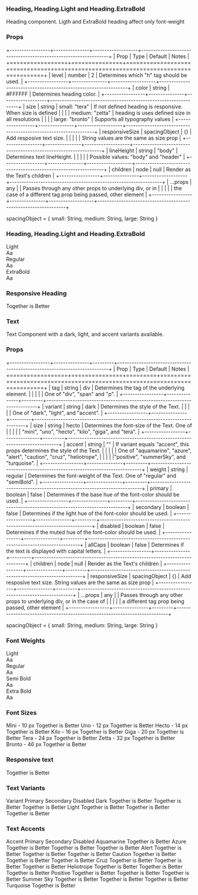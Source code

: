 
### Heading, Heading.Light and Heading.ExtraBold

Heading component. Ligth and ExtraBold heading affect only font-weight

### Props

+-----------------+---------------+-------------------+----------------------------------------------------------------+
| Prop            | Type          | Default           | Notes                                                          |
+=================+===============+===================+================================================================+
| level           | number        |   2               | Determines which "h" tag should be used.                       |
+-----------------+---------------+-------------------+----------------------------------------------------------------+
| color           | string        | #FFFFFF           | Determines heading color.                                      |
+-----------------+---------------+-------------------+----------------------------------------------------------------+
| size            | string        |   small: "tera"   | If not defined heading is responsive. When size is defined     |
|                 |               |   medium: "zetta" | heading is uses defined size in all resolutions                |
|                 |               |   large: "bronto" | Supports all typography values                                 |
+-----------------+---------------+-------------------+----------------------------------------------------------------+
| responsiveSize  | spacingObject | {}                | Add resposive text size.                                       |
|                 |               |                   | String values are the same as size prop                        |
+-----------------+---------------+-------------------+----------------------------------------------------------------+
| lineHeight      | string        | "body"            | Determines text lineHeight.                                    |
|                 |               |                   | Possible values: "body" and "header"                           |
+-----------------+---------------+-------------------+----------------------------------------------------------------+
| children        | node          | null              | Render as the Text's children                                  |
+-----------------+---------------+-------------------+----------------------------------------------------------------+
| ...props        | any           |                   | Passes through any other props to underlying div, or in        |
|                 |               |                   |  the case of a different tag prop being passed, other element  |
+-----------------+---------------+-------------------+----------------------------------------------------------------+

spacingObject = {
  small: String,
  medium: String,
  large: String
}

### Heading, Heading.Light and Heading.ExtraBold

<Container>
  <Row>
    <Column medium={4}>
      <div>Light</div>
      <Heading color={colors.onyx.base}><Heading.Light>Aa</Heading.Light></Heading>
    </Column>
    <Column medium={4}>
      <div>Regular</div>
      <Heading color={colors.onyx.base}>Aa</Heading>
    </Column>
    <Column medium={4}>
      <div>ExtraBold</div>
      <Heading color={colors.onyx.base}><Heading.ExtraBold>Aa</Heading.ExtraBold></Heading>
    </Column>
  </Row>
</Container>

### Responsive Heading

<Resizable responsive>
  <Container>
    <Row style={fontSizeRowStyle}>
      <Column>
        <Heading
          responsiveSize={{
            small: "uno",
            medium: "hecto",
            large: "tera"
          }}
          color={colors.onyx.base}
        >
          Together is Better
        </Heading>
      </Column>
    </Row>
  </Container>
</Resizable>

### Text

Text Component with a dark, light, and accent variants available.

### Props

+-----------------+---------------+---------+--------------------------------------------------------------------------+
| Prop            | Type          | Default | Notes                                                                    |
+=================+===============+=========+==========================================================================+
| tag             | string        |   div   | Determines the tag of the underlying element.                            |
|                 |               |         |  One of "div", "span" and "p".                                           |
+-----------------+---------------+---------+--------------------------------------------------------------------------+
| variant         | string        |   dark  | Determines the style of the Text.                                        |
|                 |               |         | One of "dark", "light", and "accent".                                    |
+-----------------+---------------+---------+--------------------------------------------------------------------------+
| size            | string        |   hecto | Determines the font-size of the Text. One of                             |
|                 |               |         | "mini", "uno", "hecto", "kilo", "giga", and "tera".                      |
+-----------------+---------------+---------+--------------------------------------------------------------------------+
| accent          | string        |    ""   | If variant equals "accent", this props determines the style of the Text. |
|                 |               |         | One of "aquamarine", "azure", "alert", "caution", "cruz", "heliotrope",  |
|                 |               |         |"positive", "summerSky", and "turquoise".                                 |
+-----------------+---------------+---------+--------------------------------------------------------------------------+
| weight          | string        | regular | Determines the font-weight of the Text. One of "regular" and "semiBold". |
+-----------------+---------------+---------+--------------------------------------------------------------------------+
| primary         | boolean       | false   | Determines if the base hue of the font-color should be used.             |
+-----------------+---------------+---------+--------------------------------------------------------------------------+
| secondary       | boolean       | false   | Determines if the light hue of the font-color should be used.            |
+-----------------+---------------+---------+--------------------------------------------------------------------------+
| disabled        | boolean       | false   | Determines if the muted hue of the font-color should be used.            |
+-----------------+---------------+---------+--------------------------------------------------------------------------+
| allCaps         | boolean       | false   | Determines if the text is displayed with capital letters.                |
+-----------------+---------------+---------+--------------------------------------------------------------------------+
| children        | node          | null    | Render as the Text's children                                            |
+-----------------+---------------+---------+--------------------------------------------------------------------------+
| responsiveSize  | spacingObject | {}      | Add resposive text size. String values are the same as size prop         |
+-----------------+---------------+---------+--------------------------------------------------------------------------+
| ...props        | any           |         | Passes through any other props to underlying div, or in the case of      |
|                 |               |         | a different tag prop being passed, other element                         |
+-----------------+---------------+---------+--------------------------------------------------------------------------+

spacingObject = {
  small: String,
  medium: String,
  large: String
}

### Font Weights
<Container>
<Row>
    <Column medium={3}>
    <div>Light</div>
    <Text size="giga"><div style={{fontWeight: 300}}>Aa</div></Text>
    </Column>
    <Column medium={3}>
    <div>Regular</div>
    <Text weight="regular" size="giga">Aa</Text>
    </Column>
    <Column medium={3}>
    <div>Semi Bold</div>
    <Text weight="semiBold" size="giga">Aa</Text>
    </Column>
    <Column medium={3}>
    <div>Extra Bold</div>
    <Text size="giga"><div style={{fontWeight: 800}}>Aa</div></Text>
    </Column>
</Row>
</Container>

### Font Sizes
<Container>
<Row style={fontSizeRowStyle}>
    <Column medium={2}>Mini - 10 px</Column>
    <Column medium={6}>
    <Text size="mini">Together is Better</Text>
    </Column>
</Row>
<Row style={fontSizeRowStyle}>
    <Column medium={2}>Uno - 12 px</Column>
    <Column medium={6}>
    <Text size="uno">Together is Better</Text>
    </Column>
</Row>
<Row style={fontSizeRowStyle}>
    <Column medium={2}>Hecto - 14 px</Column>
    <Column medium={6}>
    <Text size="hecto">Together is Better</Text>
    </Column>
</Row>
<Row style={fontSizeRowStyle}>
    <Column medium={2}>Kilo - 16 px</Column>
    <Column medium={6}>
    <Text size="kilo">Together is Better</Text>
    </Column>
</Row>
<Row style={fontSizeRowStyle}>
    <Column medium={2}>Giga - 20 px</Column>
    <Column medium={6}>
    <Text size="giga">Together is Better</Text>
    </Column>
</Row>
<Row style={fontSizeRowStyle}>
    <Column medium={2}>Tera - 24 px</Column>
    <Column medium={6}>
    <Text size="tera">Together is Better</Text>
    </Column>
</Row>
<Row style={fontSizeRowStyle}>
    <Column medium={2}>Zetta - 32 px</Column>
    <Column medium={6} style={{fontSize: "32px"}}>
    Together is Better
    </Column>
</Row>
<Row style={fontSizeRowStyle}>
    <Column medium={2}>Bronto - 46 px</Column>
    <Column medium={6} style={{fontSize: "46px"}}>
    Together is Better
    </Column>
</Row>
</Container>

### Responsive text
<Resizable responsive>
<Container>
<Row style={fontSizeRowStyle}>
    <Column>
    <Text
      responsiveSize={{
        small: "uno",
        medium: "hecto",
        large: "tera"
      }}
    >Together is Better</Text>
    </Column>
</Row>
</Container>
</Resizable>

### Text Variants

<Container>
<Row style={fontSizeRowStyle}>
    <Column medium={2} >
        <Text size="giga">Variant</Text>
    </Column>
    <Column medium={3} >
        <Text primary={true} size="giga">Primary</Text>
    </Column>
    <Column medium={3} >
        <Text secondary={true} size="giga">Secondary</Text>
    </Column>
    <Column medium={3} >
        <Text disabled={true} size="giga">Disabled</Text>
    </Column>
</Row>
<Row style={fontSizeRowStyle}>
    <Column medium={2} >
        <Text size="kilo">Dark</Text>
    </Column>
    <Column medium={3} >
        <Text primary={true} size="kilo">Together is Better</Text>
    </Column>
    <Column medium={3} >
        <Text secondary={true} size="kilo">Together is Better</Text>
    </Column>
    <Column medium={3} >
        <Text disabled={true} size="kilo">Together is Better</Text>
    </Column>
</Row>
<Row style={fontSizeRowStyleDark}>
    <Column medium={2} >
        <Text primary={true} variant="light"co size="kilo">Light</Text>
    </Column>
    <Column medium={3} >
        <Text primary={true} variant="light" size="kilo">Together is Better</Text>
    </Column>
    <Column medium={3} >
        <Text secondary={true} variant="light" size="kilo">Together is Better</Text>
    </Column>
    <Column medium={3} >
        <Text disabled={true} variant="light" size="kilo">Together is Better</Text>
    </Column>
</Row>
</Container>

### Text Accents

<Container>
<Row style={fontSizeRowStyle}>
    <Column medium={2} >
        <Text size="giga">Accent</Text>
    </Column>
    <Column medium={3} >
        <Text primary={true} size="giga">Primary</Text>
    </Column>
    <Column medium={3} >
        <Text secondary={true} size="giga">Secondary</Text>
    </Column>
    <Column medium={3} >
        <Text disabled={true} size="giga">Disabled</Text>
    </Column>
</Row>
<Row style={fontSizeRowStyle}>
    <Column medium={2} >
        <Text variant="accent" accent="aquamarine" size="kilo">Aquamarine</Text>
    </Column>
    <Column medium={3} >
        <Text variant="accent" accent="aquamarine" primary={true} size="kilo">Together is Better</Text>
    </Column>

</Row>
<Row style={fontSizeRowStyle}>
    <Column medium={2} >
        <Text variant="accent" accent="azure" primary={true} size="kilo">Azure</Text>
    </Column>
    <Column medium={3} >
        <Text variant="accent" accent="azure" primary={true} size="kilo">Together is Better</Text>
    </Column>
    <Column medium={3} >
        <Text variant="accent" accent="azure" secondary={true} size="kilo">Together is Better</Text>
    </Column>
    <Column medium={3} >
        <Text variant="accent" accent="azure" disabled={true} size="kilo">Together is Better</Text>
    </Column>
</Row>
<Row style={fontSizeRowStyle}>
    <Column medium={2} >
        <Text variant="accent" accent="alert" primary={true} size="kilo">Alert</Text>
    </Column>
    <Column medium={3} >
        <Text variant="accent" accent="alert" primary={true} size="kilo">Together is Better</Text>
    </Column>
    <Column medium={3} >
        <Text variant="accent" accent="alert" secondary={true} size="kilo">Together is Better</Text>
    </Column>
    <Column medium={3} >
        <Text variant="accent" accent="alert" disabled={true} size="kilo">Together is Better</Text>
    </Column>
</Row>
<Row style={fontSizeRowStyle}>
    <Column medium={2} >
        <Text variant="accent" accent="caution" primary={true} size="kilo">Caution</Text>
    </Column>
    <Column medium={3} >
        <Text variant="accent" accent="caution" primary={true} size="kilo">Together is Better</Text>
    </Column>
    <Column medium={3} >
        <Text variant="accent" accent="caution" secondary={true} size="kilo">Together is Better</Text>
    </Column>
    <Column medium={3} >
        <Text variant="accent" accent="caution" disabled={true} size="kilo">Together is Better</Text>
    </Column>
</Row>
<Row style={fontSizeRowStyle}>
    <Column medium={2} >
        <Text variant="accent" accent="cruz" primary={true} size="kilo">Cruz</Text>
    </Column>
    <Column medium={3} >
        <Text variant="accent" accent="cruz" primary={true} size="kilo">Together is Better</Text>
    </Column>
    <Column medium={3} >
        <Text variant="accent" accent="cruz" secondary={true} size="kilo">Together is Better</Text>
    </Column>
    <Column medium={3} >
        <Text variant="accent" accent="cruz" disabled={true} size="kilo">Together is Better</Text>
    </Column>
</Row>
<Row style={fontSizeRowStyle}>
    <Column medium={2} >
        <Text variant="accent" accent="heliotrope" primary={true} size="kilo">Heliotrope</Text>
    </Column>
    <Column medium={3} >
        <Text variant="accent" accent="heliotrope" primary={true} size="kilo">Together is Better</Text>
    </Column>
    <Column medium={3} >
        <Text variant="accent" accent="heliotrope" secondary={true} size="kilo">Together is Better</Text>
    </Column>
    <Column medium={3} >
        <Text variant="accent" accent="heliotrope" disabled={true} size="kilo">Together is Better</Text>
    </Column>
</Row>
<Row style={fontSizeRowStyle}>
    <Column medium={2} >
        <Text variant="accent" accent="positive" primary={true} size="kilo">Positive</Text>
    </Column>
    <Column medium={3} >
        <Text variant="accent" accent="positive" primary={true} size="kilo">Together is Better</Text>
    </Column>
    <Column medium={3} >
        <Text variant="accent" accent="positive" secondary={true} size="kilo">Together is Better</Text>
    </Column>
    <Column medium={3} >
        <Text variant="accent" accent="positive" disabled={true} size="kilo">Together is Better</Text>
    </Column>
</Row>
<Row style={fontSizeRowStyle}>
    <Column medium={2} >
        <Text variant="accent" accent="summerSky" primary={true} size="kilo">Summer Sky</Text>
    </Column>
    <Column medium={3} >
        <Text variant="accent" accent="summerSky" primary={true} size="kilo">Together is Better</Text>
    </Column>
    <Column medium={3} >
        <Text variant="accent" accent="summerSky" secondary={true} size="kilo">Together is Better</Text>
    </Column>
    <Column medium={3} >
        <Text variant="accent" accent="summerSky" disabled={true} size="kilo">Together is Better</Text>
    </Column>
</Row>
<Row style={fontSizeRowStyle}>
    <Column medium={2} >
        <Text variant="accent" accent="turquoise" primary={true} size="kilo">Turquoise</Text>
    </Column>
    <Column medium={3} >
        <Text variant="accent" accent="turquoise" primary={true} size="kilo">Together is Better</Text>
    </Column>
</Row>
</Container>
